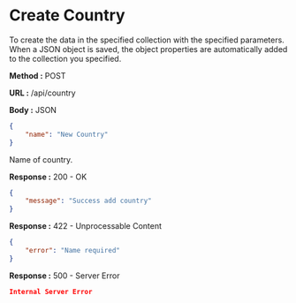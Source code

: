
# Create Country

To create the data in the specified collection with the specified parameters.
When a JSON object is saved, the object properties are automatically added to the collection you specified.

**Method :** <Badge>POST</Badge>

**URL :** <Badge variant="dark">/api/country</Badge>

**Body :** <Badge variant="purple">JSON</Badge>

```json
{
	"name": "New Country"
}
```

<Param name="name" type="string" required={true}>
	Name of country.
</Param>

**Response :** <BadgeOutline variant="success">200 - OK</BadgeOutline>

```json
{
	"message": "Success add country"
}
```

**Response :** <BadgeOutline variant="info">422 - Unprocessable Content</BadgeOutline>

```json
{
	"error": "Name required"
}
```

**Response :** <BadgeOutline variant="danger">500 - Server Error</BadgeOutline>

```json
Internal Server Error
```
